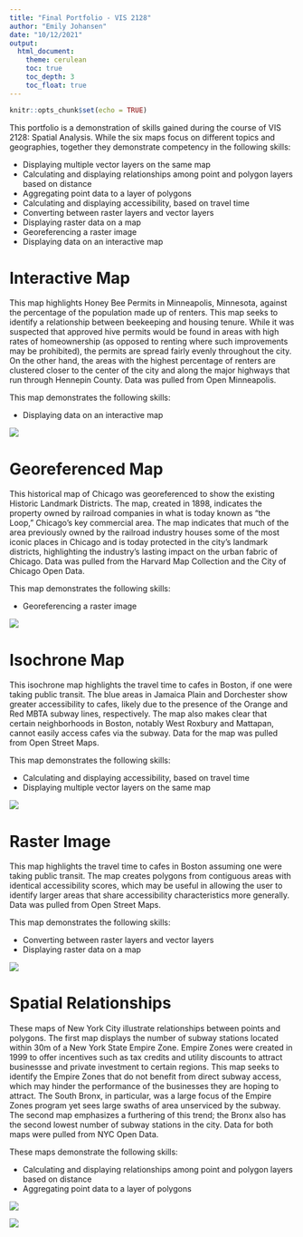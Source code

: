 ```yaml
---
title: "Final Portfolio - VIS 2128"
author: "Emily Johansen"
date: "10/12/2021"
output: 
  html_document:
    theme: cerulean
    toc: true
    toc_depth: 3
    toc_float: true
---
```


```r
knitr::opts_chunk$set(echo = TRUE)
```


This portfolio is a demonstration of skills gained during the course of VIS 2128: Spatial Analysis. While the six maps focus on different topics and geographies, together they demonstrate competency in the following skills:  

* Displaying multiple vector layers on the same map
* Calculating and displaying relationships among point and polygon layers based on distance
* Aggregating point data to a layer of polygons
* Calculating and displaying accessibility, based on travel time
* Converting between raster layers and vector layers
* Displaying raster data on a map
* Georeferencing a raster image
* Displaying data on an interactive map


# Interactive Map

This map highlights Honey Bee Permits in Minneapolis, Minnesota, against the percentage of the population made up of renters. This map seeks to identify a relationship between beekeeping and housing tenure. While it was suspected that approved hive permits would be found in areas with high rates of homeownership (as opposed to renting where such improvements may be prohibited), the permits are spread fairly evenly throughout the city. On the other hand, the areas with the highest percentage of renters are clustered closer to the center of the city and along the major highways that run through Hennepin County. Data was pulled from Open Minneapolis. 

This map demonstrates the following skills: 

* Displaying data on an interactive map


[![](thumbnails/Bees_Thumbnail.png)](https://ejohansen2023.github.io/Johansen_2128FinalPortfolio/fullsize/Bees_Interactive.html){target="_blank"}

# Georeferenced Map

This historical map of Chicago was georeferenced to show the existing Historic Landmark Districts. The map, created in 1898, indicates the property owned by railroad companies in what is today known as "the Loop," Chicago's key commercial area. The map indicates that much of the area previously owned by the railroad industry houses some of the most iconic places in Chicago and is today protected in the city's landmark districts, highlighting the industry's lasting impact on the urban fabric of Chicago. Data was pulled from the Harvard Map Collection and the City of Chicago Open Data. 

This map demonstrates the following skills: 

* Georeferencing a raster image


[![](thumbnails/Chicago Historic Landmark Districts.png)](https://ejohansen2023.github.io/Johansen_2128FinalPortfolio/fullsize/Chicago Landmark Districts.pdf){target="_blank"}

# Isochrone Map

This isochrone map highlights the travel time to cafes in Boston, if one were taking public transit. The blue areas in Jamaica Plain and Dorchester show greater accessibility to cafes, likely due to the presence of the Orange and Red MBTA subway lines, respectively. The map also makes clear that certain neighborhoods in Boston, notably West Roxbury and Mattapan, cannot easily access cafes via the subway. Data for the map was pulled from Open Street Maps. 

This map demonstrates the following skills: 

* Calculating and displaying accessibility, based on travel time
* Displaying multiple vector layers on the same map


[![](thumbnails/Transit Time.png)](https://ejohansen2023.github.io/Johansen_2128FinalPortfolio/fullsize/Transit Time Bos Cafes.pdf){target="_blank"}

# Raster Image

This map highlights the travel time to cafes in Boston assuming one were taking public transit. The map creates polygons from contiguous areas with identical accessibility scores, which may be useful in allowing the user to identify larger areas that share accessibility characteristics more generally. Data was pulled from Open Street Maps. 

This map demonstrates the following skills: 

* Converting between raster layers and vector layers
* Displaying raster data on a map


[![](thumbnails/Raster_Contour.png)](https://ejohansen2023.github.io/Johansen_2128FinalPortfolio/fullsize/Raster_Contour.pdf){target="_blank"}

# Spatial Relationships

These maps of New York City illustrate relationships between points and polygons. The first map displays the number of subway stations located within 30m of a New York State Empire Zone. Empire Zones were created in 1999 to offer incentives such as tax credits and utility discounts to attract businessse and private investment to certain regions. This map seeks to identify the Empire Zones that do not benefit from direct subway access, which may hinder the performance of the businesses they are hoping to attract. The South Bronx, in particular, was a large focus of the Empire Zones program yet sees large swaths of area unserviced by the subway. The second map emphasizes a furthering of this trend; the Bronx also has the second lowest number of subway stations in the city. Data for both maps were pulled from NYC Open Data.

These maps demonstrate the following skills: 

* Calculating and displaying relationships among point and polygon layers based on distance
* Aggregating point data to a layer of polygons


[![](thumbnails/EZ Subway Thumbnail.png)](https://ejohansen2023.github.io/Johansen_2128FinalPortfolio/fullsize/EZ Subway.pdf){target="_blank"}

[![](thumbnails/Borough Thumbnail.png)](https://ejohansen2023.github.io/Johansen_2128FinalPortfolio/fullsize/Borough_Subway.pdf){target="_blank"}


